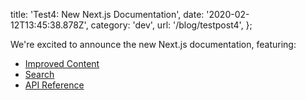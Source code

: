 
  title: 'Test4: New Next.js Documentation',
  date: '2020-02-12T13:45:38.878Z',
  category: 'dev',
  url: '/blog/testpost4',
};


We're excited to announce the new Next.js documentation, featuring:

- [Improved Content](#improved-content)
- [Search](#search)
- [API Reference](#api-reference)
